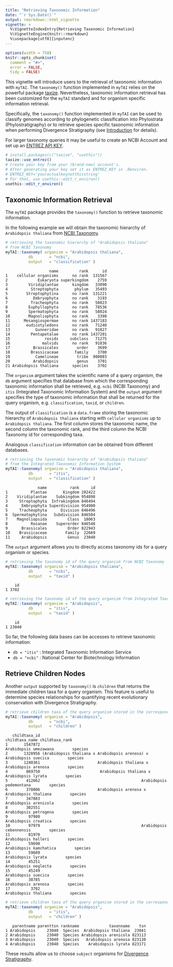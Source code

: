 ```yaml
---
title: "Retrieving Taxonomic Information"
date: "`r Sys.Date()`"
output: rmarkdown::html_vignette
vignette: >
  %\VignetteIndexEntry{Retrieving Taxonomic Information}
  %\VignetteEngine{knitr::rmarkdown}
  %\usepackage[utf8]{inputenc}
---
```


```r
options(width = 750)
knitr::opts_chunk$set(
  comment = "#>",
  error = FALSE,
  tidy = FALSE)
```


This vignette will introduce users to the retrieval of taxonomic information with `myTAI`. 
The `taxonomy()` function implemented in `myTAI` relies on the powerful package [taxize](https://github.com/ropensci/taxize).
Nevertheless, taxonomic information retrieval has been customized for the `myTAI` standard
and for organism specific information retrieval.

Specifically, the `taxonomy()` function implemented in `myTAI` can be used to classify genomes
according to phylogenetic classification into Phylostrata (Phylostratigraphy) or to retrieve species specific taxonomic information when performing Divergence Stratigraphy (see [Introduction](Introduction.html) for details).

For larger taxonomy queries it may be useful to create an NCBI Account and
set up an [ENTREZ API KEY](https://ncbiinsights.ncbi.nlm.nih.gov/2017/11/02/new-api-keys-for-the-e-utilities/).

```r
# install.packages(c("taxize", "usethis"))
taxize::use_entrez()
# Create your key from your (brand-new) account's. 
# After generating your key set it as ENTREZ_KEY in .Renviron.
# ENTREZ_KEY='youractualkeynotthisstring'
# For that, use usethis::edit_r_environ()
usethis::edit_r_environ()
```


## Taxonomic Information Retrieval

The `myTAI` package provides the `taxonomy()` function to retrieve taxonomic information.


In the following example we will obtain the taxonomic hierarchy of `Arabidopsis thaliana` from [NCBI Taxonomy](https://www.ncbi.nlm.nih.gov/taxonomy).


```r
# retrieving the taxonomic hierarchy of "Arabidopsis thaliana"
# from NCBI Taxonomy
myTAI::taxonomy( organism = "Arabidopsis thaliana", 
          db       = "ncbi",
          output   = "classification" )
```

```
                   name         rank      id
1    cellular organisms      no rank  131567
2             Eukaryota superkingdom    2759
3         Viridiplantae      kingdom   33090
4          Streptophyta       phylum   35493
5        Streptophytina      no rank  131221
6           Embryophyta      no rank    3193
7          Tracheophyta      no rank   58023
8         Euphyllophyta      no rank   78536
9         Spermatophyta      no rank   58024
10        Magnoliophyta      no rank    3398
11      Mesangiospermae      no rank 1437183
12       eudicotyledons      no rank   71240
13           Gunneridae      no rank   91827
14         Pentapetalae      no rank 1437201
15               rosids     subclass   71275
16              malvids      no rank   91836
17          Brassicales        order    3699
18         Brassicaceae       family    3700
19           Camelineae        tribe  980083
20          Arabidopsis        genus    3701
21 Arabidopsis thaliana      species    3702
```

The `organism` argument takes the scientific name of a query organism, the `db` argument
specifies that database from which the corresponding taxonomic information shall be retrieved,
e.g. `ncbi` (NCBI Taxonomy) and `itis` (Integrated Taxonomic Information System) and the `output` argument specifies the type of taxonomic information
that shall be returned for the query organism, e.g. `classification`, `taxid`, or `children`.

The output of `classification` is a `data.frame` storing the taxonomic hierarchy of `Arabidopsis thaliana`
starting with `cellular organisms` up to `Arabidopsis thaliana`. The first column stores the taxonomic name,
the second column the taxonomic rank, and the third column the NCBI Taxonomy id for corresponding taxa.

Analogous `classification` information can be obtained from different databases.


```r
# retrieving the taxonomic hierarchy of "Arabidopsis thaliana"
# from the Integrated Taxonomic Information System
myTAI::taxonomy( organism = "Arabidopsis thaliana", 
          db       = "itis",
          output   = "classification" )
```

```
              name          rank     id
1          Plantae       Kingdom 202422
2    Viridiplantae    Subkingdom 954898
3     Streptophyta  Infrakingdom 846494
4      Embryophyta Superdivision 954900
5     Tracheophyta      Division 846496
6  Spermatophytina   Subdivision 846504
7    Magnoliopsida         Class  18063
8          Rosanae    Superorder 846548
9      Brassicales         Order 822943
10    Brassicaceae        Family  22669
11     Arabidopsis         Genus  23040
```

The `output` argument allows you to directly access taxonomy ids for a query organism or species.

```r
# retrieving the taxonomy id of the query organism from NCBI Taxonomy
myTAI::taxonomy( organism = "Arabidopsis thaliana", 
          db       = "ncbi", 
          output   = "taxid" )
```

```
    id
1 3702
```

```r
# retrieving the taxonomy id of the query organism from Integrated Taxonomic Information Service
myTAI::taxonomy( organism = "Arabidopsis", 
          db       = "itis", 
          output   = "taxid" )
```

```
    id
1 23040
```

So far, the following data bases can be accesses to retrieve taxonomic information:

* `db = "itis"` : Integrated Taxonomic Information Service
* `db = "ncbi"` : National Center for Biotechnology Information


## Retrieve Children Nodes

Another `output` supported by `taxonomy()` is `children` that returns the immediate children taxa
for a query organism. This feature is useful to determine species relationships for quantifying recent evolutionary conservation with Divergence Stratigraphy. 

```r
# retrieve children taxa of the query organism stored in the correspondning database
myTAI::taxonomy( organism = "Arabidopsis", 
          db       = "ncbi", 
          output   = "children" )
```

```
   childtaxa_id                                                     childtaxa_name childtaxa_rank
1       1547872                                              Arabidopsis umezawana        species
2       1328956 (Arabidopsis thaliana x Arabidopsis arenosa) x Arabidopsis suecica        species
3       1240361                         Arabidopsis thaliana x Arabidopsis arenosa        species
4        869750                          Arabidopsis thaliana x Arabidopsis lyrata        species
5        412662                                            Arabidopsis pedemontana        species
6        378006                         Arabidopsis arenosa x Arabidopsis thaliana        species
7        347883                                              Arabidopsis arenicola        species
8        302551                                              Arabidopsis petrogena        species
9         97980                                               Arabidopsis croatica        species
10        97979                                            Arabidopsis cebennensis        species
11        81970                                                Arabidopsis halleri        species
12        59690                                             Arabidopsis kamchatica        species
13        59689                                                 Arabidopsis lyrata        species
14        45251                                               Arabidopsis neglecta        species
15        45249                                                Arabidopsis suecica        species
16        38785                                                Arabidopsis arenosa        species
17         3702                                               Arabidopsis thaliana        species
```

```r
# retrieve children taxa of the query organism stored in the correspondning database
myTAI::taxonomy( organism = "Arabidopsis", 
          db       = "itis", 
          output   = "children" )
```

```
   parentname parenttsn rankname             taxonname    tsn
1 Arabidopsis     23040  Species  Arabidopsis thaliana  23041
2 Arabidopsis     23040  Species Arabidopsis arenicola 823113
3 Arabidopsis     23040  Species   Arabidopsis arenosa 823130
4 Arabidopsis     23040  Species    Arabidopsis lyrata 823171
```

These results allow us to choose `subject` organisms for [Divergence Stratigraphy](https://github.com/drostlab/orthologr/blob/master/vignettes/divergence_stratigraphy.Rmd).

